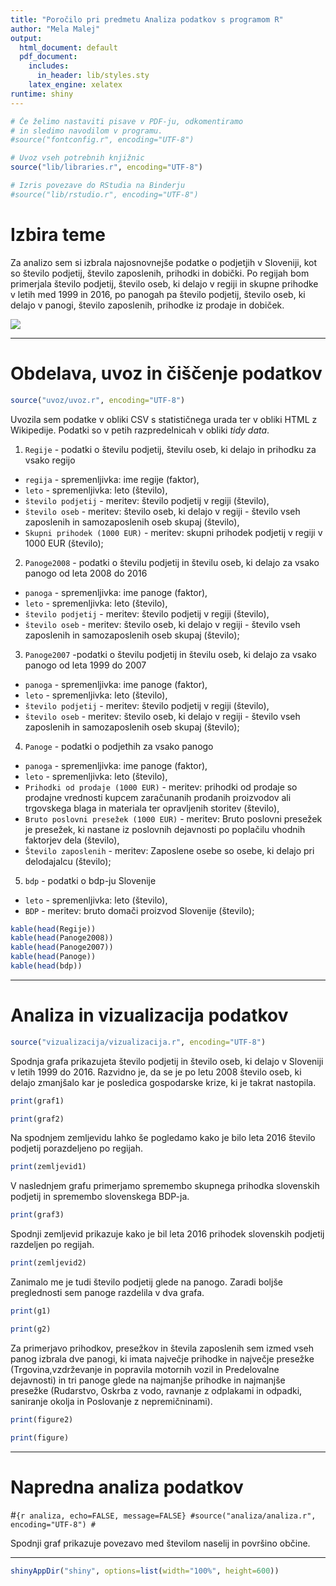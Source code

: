 ```yaml
---
title: "Poročilo pri predmetu Analiza podatkov s programom R"
author: "Mela Malej"
output:
  html_document: default
  pdf_document:
    includes:
      in_header: lib/styles.sty
    latex_engine: xelatex
runtime: shiny
---
```


```r
# Če želimo nastaviti pisave v PDF-ju, odkomentiramo
# in sledimo navodilom v programu.
#source("fontconfig.r", encoding="UTF-8")

# Uvoz vseh potrebnih knjižnic
source("lib/libraries.r", encoding="UTF-8")

```


```r
# Izris povezave do RStudia na Binderju
#source("lib/rstudio.r", encoding="UTF-8")
```

# Izbira teme

Za analizo sem si izbrala najosnovnejše podatke o podjetjih v Sloveniji, kot so število podjetij,
število zaposlenih, prihodki in dobički. Po regijah bom primerjala število podjetij, število oseb, ki delajo v regiji in skupne prihodke v letih med 1999 in 2016, po panogah pa število podjetij, število oseb, ki delajo v panogi, število zaposlenih, prihodke iz prodaje in dobiček.

![](slike/grb.png)

***

# Obdelava, uvoz in čiščenje podatkov

```r
source("uvoz/uvoz.r", encoding="UTF-8")
```

Uvozila sem podatke v obliki CSV s statističnega urada ter v obliki HTML
z Wikipedije. Podatki so v petih razpredelnicah v obliki *tidy data*.

1. `Regije` - podatki o številu podjetij, številu oseb, ki delajo in prihodku za vsako regijo
  - `regija` - spremenljivka: ime regije  (faktor),
  - `leto` - spremenljivka: leto  (število),
  - `število podjetij` - meritev: število podjetij v regiji (število),
  - `število oseb` - meritev: število oseb, ki delajo v regiji - število vseh zaposlenih in     samozaposlenih oseb skupaj (število),
  - `Skupni prihodek (1000 EUR)` - meritev: skupni prihodek podjetij v regiji v 1000 EUR (število);

2. `Panoge2008` - podatki o številu podjetij in številu oseb, ki delajo za vsako panogo od leta 2008 do 2016
  - `panoga` - spremenljivka: ime panoge  (faktor),
  - `leto` - spremenljivka: leto  (število),
  - `število podjetij` - meritev: število podjetij v regiji (število),
  - `število oseb` - meritev: število oseb, ki delajo v regiji - število vseh zaposlenih in     samozaposlenih oseb skupaj (število);
  
3. `Panoge2007` -podatki o številu podjetij in številu oseb, ki delajo za vsako panogo od leta 1999 do 2007
  - `panoga` - spremenljivka: ime panoge  (faktor),
  - `leto` - spremenljivka: leto  (število),
  - `število podjetij` - meritev: število podjetij v regiji (število),
  - `število oseb` - meritev: število oseb, ki delajo v regiji - število vseh zaposlenih in samozaposlenih oseb skupaj (število);
  
4. `Panoge` - podatki o podjethih za vsako panogo 
  - `panoga` - spremenljivka: ime panoge  (faktor),
  - `leto` - spremenljivka: leto  (število),
  - `Prihodki od prodaje (1000 EUR)` - meritev: prihodki od prodaje so prodajne vrednosti kupcem zaračunanih prodanih proizvodov ali trgovskega blaga in materiala ter opravljenih storitev (število),
  - `Bruto poslovni presežek (1000 EUR)` - meritev: Bruto poslovni presežek je presežek, ki nastane iz poslovnih dejavnosti po poplačilu vhodnih faktorjev dela (število),
  - `Število zaposlenih` - meritev: Zaposlene osebe so osebe, ki delajo pri delodajalcu (število);
  
5. `bdp` - podatki o bdp-ju Slovenije
  - `leto` - spremenljivka: leto  (število),
  - `BDP` - meritev: bruto domači proizvod Slovenije (število);

```r
kable(head(Regije))
kable(head(Panoge2008))
kable(head(Panoge2007))
kable(head(Panoge))
kable(head(bdp))
```  

***


# Analiza in vizualizacija podatkov

```r
source("vizualizacija/vizualizacija.r", encoding="UTF-8")
```

Spodnja grafa prikazujeta število podjetij in število oseb, ki delajo v Sloveniji v letih 1999 do 2016.
Razvidno je, da se je po letu 2008 število oseb, ki delajo zmanjšalo kar je posledica gospodarske krize, ki je takrat nastopila.

```r
print(graf1)
```

```r
print(graf2)
```

Na spodnjem zemljevidu lahko še pogledamo kako je bilo leta 2016 število podjetij porazdeljeno po regijah.

```r
print(zemljevid1)
```


V naslednjem grafu primerjamo spremembo skupnega prihodka slovenskih podjetij in spremembo slovenskega BDP-ja. 

```r
print(graf3)
```

Spodnji zemljevid prikazuje kako je bil leta 2016 prihodek slovenskih podjetij razdeljen po regijah.

```r
print(zemljevid2)
```

Zanimalo me je tudi število podjetij glede na panogo. Zaradi boljše preglednosti sem panoge razdelila v dva grafa.

```r
print(g1)
```

```r
print(g2)
```

Za primerjavo prihodkov, presežkov in števila zaposlenih sem izmed vseh panog izbrala dve panogi, ki imata največje prihodke in največje presežke (Trgovina,vzdrževanje in popravila motornih vozil in Predelovalne dejavnosti) in tri panoge glede na najmanjše prihodke in najmanjše presežke (Rudarstvo, Oskrba z vodo, ravnanje z odplakami in odpadki, saniranje okolja in Poslovanje z nepremičninami).

```r
print(figure2)
```

```r
print(figure)
```

***

# Napredna analiza podatkov

#```{r analiza, echo=FALSE, message=FALSE}
#source("analiza/analiza.r", encoding="UTF-8")
#```

Spodnji graf prikazuje povezavo med številom naselij in površino občine.


***

```r
shinyAppDir("shiny", options=list(width="100%", height=600))
```
